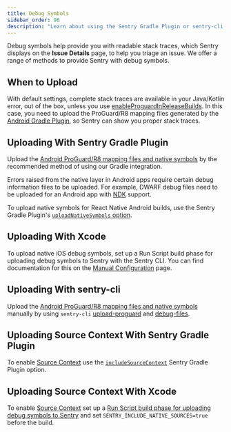 ```yaml
---
title: Debug Symbols
sidebar_order: 96
description: "Learn about using the Sentry Gradle Plugin or sentry-cli for providing debug symbols to Sentry."
---
```


Debug symbols help provide you with readable stack traces, which Sentry displays on the **Issue Details** page, to help you triage an issue. We offer a range of methods to provide Sentry with debug symbols.

## When to Upload

With default settings, complete stack traces are available in your Java/Kotlin error, out of the box, unless you use [enableProguardInReleaseBuilds](https://reactnative.dev/docs/signed-apk-android#enabling-proguard-to-reduce-the-size-of-the-apk-optional). In this case, you need to upload the ProGuard/R8 mapping files generated by the [Android Gradle Plugin](https://developer.android.com/studio/build/shrink-code#shrink-code), so Sentry can show you proper stack traces.

## Uploading With Sentry Gradle Plugin

Upload the [Android ProGuard/R8 mapping files and native symbols](/platforms/android/enhance-errors/proguard/) by the recommended method of using our Gradle integration.

Errors raised from the native layer in Android apps require certain debug information files to be uploaded. For example, DWARF debug files need to be uploaded for an Android app with [NDK](https://developer.android.com/ndk/) support.

To upload native symbols for React Native Android builds, use the Sentry Gradle Plugin's [`uploadNativeSymbols` option](/platforms/react-native/manual-setup/manual-setup/#enable-sentry-agp).

## Uploading With Xcode

To upload native iOS debug symbols, set up a Run Script build phase for uploading debug symbols to Sentry with the Sentry CLI. You can find documentation for this on the [Manual Configuration](/platforms/react-native/manual-setup/manual-setup/#upload-debug-symbols-to-sentry) page.

## Uploading With sentry-cli

Upload the [Android ProGuard/R8 mapping files and native symbols](/product/cli/) manually by using `sentry-cli` [upload-proguard](/product/cli/dif/#proguard-mapping-upload) and [debug-files](/cli/dif/#uploading-files).

## Uploading Source Context With Sentry Gradle Plugin

To enable [Source Context](/platforms/android/data-management/debug-files/source-context/) use the [`includeSourceContext`](/platforms/react-native/manual-setup/manual-setup/#enable-sentry-agp) Sentry Gradle Plugin option.

## Uploading Source Context With Xcode

To enable [Source Context](/platforms/apple/guides/ios/data-management/debug-files/source-context/) set up a [Run Script build phase for uploading debug symbols to Sentry](/platforms/react-native/manual-setup/manual-setup/#upload-debug-symbols-to-sentry) and set `SENTRY_INCLUDE_NATIVE_SOURCES=true` before the build.
